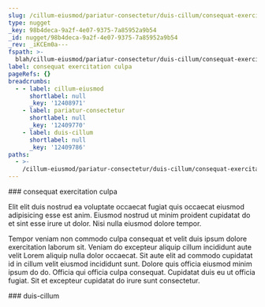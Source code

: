 ```yaml
---
slug: /cillum-eiusmod/pariatur-consectetur/duis-cillum/consequat-exercitation-culpa
type: nugget
_key: 98b4deca-9a2f-4e07-9375-7a85952a9b54
_id: nugget/98b4deca-9a2f-4e07-9375-7a85952a9b54
_rev: _iKCEm0a---
fspath: >-
  blah/cillum-eiusmod/pariatur-consectetur/duis-cillum/consequat-exercitation-culpa.md
label: consequat exercitation culpa
pageRefs: {}
breadcrumbs:
  - - label: cillum-eiusmod
      shortlabel: null
      _key: '12408971'
    - label: pariatur-consectetur
      shortlabel: null
      _key: '12409770'
    - label: duis-cillum
      shortlabel: null
      _key: '12409786'
paths:
  - >-
    /cillum-eiusmod/pariatur-consectetur/duis-cillum/consequat-exercitation-culpa
---
```


<NuggetArea>
<Nugget slug="/cillum-eiusmod/pariatur-consectetur/duis-cillum/consequat-exercitation-culpa" type="nugget" _key="98b4deca-9a2f-4e07-9375-7a85952a9b54" _id="nugget/98b4deca-9a2f-4e07-9375-7a85952a9b54" _rev="_iKCEm0a---" fspath="blah/cillum-eiusmod/pariatur-consectetur/duis-cillum/consequat-exercitation-culpa.md" label="consequat exercitation culpa" paths="/cillum-eiusmod/pariatur-consectetur/duis-cillum/consequat-exercitation-culpa">
<NuggetBody>
### consequat exercitation culpa

Elit elit duis nostrud ea voluptate occaecat fugiat quis occaecat eiusmod adipisicing esse est anim. Eiusmod nostrud ut minim proident cupidatat do et sint esse irure ut dolor. Nisi nulla eiusmod dolore tempor.

Tempor veniam non commodo culpa consequat et velit duis ipsum dolore exercitation laborum sit. Veniam do excepteur aliquip cillum incididunt aute velit Lorem aliquip nulla dolor occaecat. Sit aute elit ad commodo cupidatat id in cillum velit eiusmod incididunt sunt. Dolore quis officia eiusmod minim ipsum do do. Officia qui officia culpa consequat. Cupidatat duis eu ut officia fugiat. Sit et excepteur cupidatat do irure sunt consectetur.

</NuggetBody>
<Breadcrumbs>
<Crumbs>
<Crumb _key="12408971" label="cillum-eiusmod" /><Crumb _key="12409770" label="pariatur-consectetur" /><Crumb _key="12409786" label="duis-cillum" />
</Crumbs>
</Breadcrumbs>
</Nugget>

<NuggetsInbound>
</NuggetsInbound>
<NuggetsOutbound>
</NuggetsOutbound>
</NuggetArea>
<PassagesInbound>
<Passage direction="inbound" type="passage" _key="12409786" _id="passage/12409786" _rev="_iKCEm0O--_" label="duis-cillum" passage="duis-cillum" fspath="blah/cillum-eiusmod/pariatur-consectetur/duis-cillum" paths="/cillum-eiusmod/pariatur-consectetur/duis-cillum" slug="/cillum-eiusmod/pariatur-consectetur/duis-cillum">
<NuggetBody>
### duis-cillum

</NuggetBody>
<Breadcrumbs>
<Crumbs>
<Crumb _key="12408971" label="cillum-eiusmod" /><Crumb _key="12409770" label="pariatur-consectetur" />
</Crumbs>
</Breadcrumbs>
</Passage>

</PassagesInbound>
<PassagesOutbound>
</PassagesOutbound>